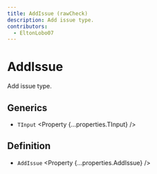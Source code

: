 ```yaml
---
title: AddIssue (rawCheck)
description: Add issue type.
contributors:
  - EltonLobo07
---
```



# AddIssue

Add issue type.

## Generics

- `TInput` <Property {...properties.TInput} />

## Definition

- `AddIssue` <Property {...properties.AddIssue} />
